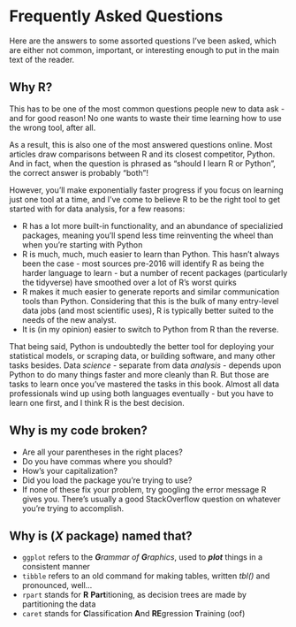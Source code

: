 # Frequently Asked Questions

Here are the answers to some assorted questions I've been asked, which are either not common, important, or interesting enough to put in the main text of the reader.

## Why R?
This has to be one of the most common questions people new to data ask - and for good reason! No one wants to waste their time learning how to use the wrong tool, after all.

As a result, this is also one of the most answered questions online. Most articles draw comparisons between R and its closest competitor, Python. And in fact, when the question is phrased as "should I learn R or Python", the correct answer is probably "both"!

However, you'll make exponentially faster progress if you focus on learning just one tool at a time, and I've come to believe R to be the right tool to get started with for data analysis, for a few reasons:

* R has a lot more built-in functionality, and an abundance of specializied packages, meaning you'll spend less time reinventing the wheel than when you're starting with Python
* R is much, much, much easier to learn than Python. This hasn't always been the case - most sources pre-2016 will identify R as being the harder language to learn - but a number of recent packages (particularly the tidyverse) have smoothed over a lot of R's worst quirks
* R makes it much easier to generate reports and similar communication tools than Python. Considering that this is the bulk of many entry-level data jobs (and most scientific uses), R is typically better suited to the needs of the new analyst.
* It is (in my opinion) easier to switch to Python from R than the reverse. 

That being said, Python is undoubtedly the better tool for deploying your statistical models, or scraping data, or building software, and many other tasks besides. Data _science_ - separate from data _analysis_ - depends upon Python to do many things faster and more cleanly than R. But those are tasks to learn once you've mastered the tasks in this book. Almost all data professionals wind up using both languages eventually - but you have to learn one first, and I think R is the best decision.

## Why is my code broken?
* Are all your parentheses in the right places?
* Do you have commas where you should?
* How's your capitalization?
* Did you load the package you're trying to use?
* If none of these fix your problem, try googling the error message R gives you. There's usually a good StackOverflow question on whatever you're trying to accomplish.

## Why is (_X_ package) named that?

* `ggplot` refers to the _**G**rammar of **G**raphics_, used to **_plot_** things in a consistent manner
* `tibble` refers to an old command for making tables, written _tbl()_ and pronounced, well...
* `rpart` stands for **R** **Part**itioning, as decision trees are made by partitioning the data
* `caret` stands for **C**lassification **A**nd **RE**gression **T**raining (oof)
